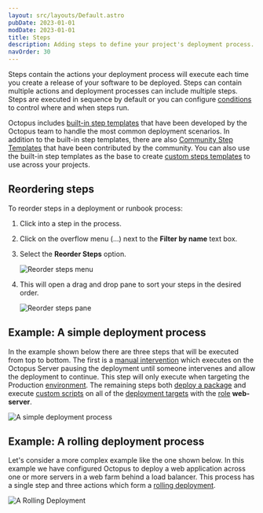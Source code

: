 ```yaml
---
layout: src/layouts/Default.astro
pubDate: 2023-01-01
modDate: 2023-01-01
title: Steps
description: Adding steps to define your project's deployment process.
navOrder: 30
---
```


Steps contain the actions your deployment process will execute each time you create a release of your software to be deployed. Steps can contain multiple actions and deployment processes can include multiple steps. Steps are executed in sequence by default or you can configure [conditions](/docs/projects/steps/conditions) to control where and when steps run.

Octopus includes [built-in step templates](/docs/projects/built-in-step-templates/) that have been developed by the Octopus team to handle the most common deployment scenarios. In addition to the built-in step templates, there are also [Community Step Templates](/docs/projects/community-step-templates/) that have been contributed by the community. You can also use the built-in step templates as the base to create [custom steps templates](/docs/projects/custom-step-templates) to use across your projects.

<AddStepToProcess />

## Reordering steps

To reorder steps in a deployment or runbook process:

1. Click into a step in the process.
1. Click on the overflow menu (...) next to the **Filter by name** text box.
1. Select the **Reorder Steps** option. 

    ![Reorder steps menu](/docs/projects/steps/images/overflow-reorder.png "width=532")
1. This will open a drag and drop pane to sort your steps in the desired order.

    ![Reorder steps pane](/docs/projects/steps/images/overflow-reorder-pane.png "width=611")

## Example: A simple deployment process

In the example shown below there are three steps that will be executed from top to bottom. The first is a [manual intervention](/docs/projects/built-in-step-templates/manual-intervention-and-approvals/) which executes on the Octopus Server pausing the deployment until someone intervenes and allow the deployment to continue. This step will only execute when targeting the Production [environment](/docs/infrastructure/environments/). The remaining steps both [deploy a package](/docs/deployments/packages/) and execute [custom scripts](/docs/deployments/custom-scripts/) on all of the [deployment targets](/docs/infrastructure) with the [role](/docs/infrastructure/deployment-targets/#target-roles) **web-server**.

![A simple deployment process](/docs/projects/steps/images/simple-process.png "width=500")

## Example: A rolling deployment process

Let's consider a more complex example like the one shown below. In this example we have configured Octopus to deploy a web application across one or more servers in a web farm behind a load balancer. This process has a single step and three actions which form a [rolling deployment](/docs/deployments/patterns/rolling-deployments).

![A Rolling Deployment](/docs/projects/steps/images/rolling-process.png "width=500")
